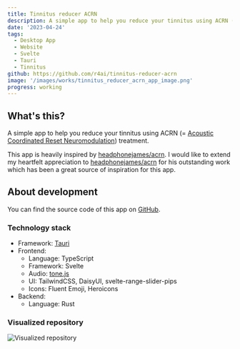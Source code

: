 ```yaml
---
title: Tinnitus reducer ACRN
description: A simple app to help you reduce your tinnitus using ACRN (= Acoustic Coordinated Reset Neuromodulation) treatment.
date: '2023-04-24'
tags:
  - Desktop App
  - Website
  - Svelte
  - Tauri
  - Tinnitus
github: https://github.com/r4ai/tinnitus-reducer-acrn
image: '/images/works/tinnitus_reducer_acrn_app_image.png'
progress: working
---
```


## What's this?

A simple app to help you reduce your tinnitus using ACRN (= [Acoustic Coordinated Reset Neuromodulation](https://www.sciencedirect.com/science/article/pii/S1053811913002553)) treatment.

This app is heavily inspired by [headphonejames/acrn](https://github.com/headphonejames/acrn).
I would like to extend my heartfelt appreciation to [headphonejames/acrn](https://github.com/headphonejames/acrn) for his outstanding work which has been a great source of inspiration for this app.

## About development

You can find the source code of this app on [GitHub](https://github.com/r4ai/tinnitus-reducer-acrn).

### Technology stack

- Framework: [Tauri](https://tauri.studio/)
- Frontend:
  - Language: TypeScript
  - Framework: Svelte
  - Audio: [tone.js](https://tonejs.github.io/)
  - UI: TailwindCSS, DaisyUI, svelte-range-slider-pips
  - Icons: Fluent Emoji, Heroicons
- Backend:
  - Language: Rust

### Visualized repository

![Visualized repository](https://r4ai.github.io/tinnitus-reducer-acrn/visualized-repo.svg)
